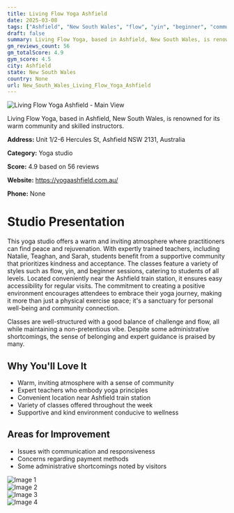 ```yaml
---
title: Living Flow Yoga Ashfield
date: 2025-03-08
tags: ["Ashfield", "New South Wales", "flow", "yin", "beginner", "community", "accessible", "Ashfield"]  
draft: false
summary: Living Flow Yoga, based in Ashfield, New South Wales, is renowned for its warm community and skilled instructors.
gm_reviews_count: 56
gm_totalScore: 4.9
gym_score: 4.5
city: Ashfield
state: New South Wales
country: None
url: New_South_Wales_Living_Flow_Yoga_Ashfield
---
```


<div className="aspect-[16/9] relative my-8">
  <img 
    src="https://lh5.googleusercontent.com/p/AF1QipPI4gPDPrJGMiV-iHmfytVoA-JFs8H_XpK_are5=w1920-h1080-k-no"
    alt="Living Flow Yoga Ashfield - Main View"
    className="object-cover absolute inset-0 w-full h-full rounded-lg"
  />
</div>

Living Flow Yoga, based in Ashfield, New South Wales, is renowned for its warm community and skilled instructors.

**Address:** Unit 1/2-6 Hercules St, Ashfield NSW 2131, Australia

**Category:** Yoga studio

**Score:** 4.9 based on 56 reviews

**Website:** https://yogaashfield.com.au/

**Phone:** None

# Studio Presentation

This yoga studio offers a warm and inviting atmosphere where practitioners can find peace and rejuvenation. With expertly trained teachers, including Natalie, Teaghan, and Sarah, students benefit from a supportive community that prioritizes kindness and acceptance. The classes feature a variety of styles such as flow, yin, and beginner sessions, catering to students of all levels. Located conveniently near the Ashfield train station, it ensures easy accessibility for regular visits. The commitment to creating a positive environment encourages attendees to embrace their yoga journey, making it more than just a physical exercise space; it's a sanctuary for personal well-being and community connection.

Classes are well-structured with a good balance of challenge and flow, all while maintaining a non-pretentious vibe. Despite some administrative shortcomings, the sense of belonging and expert guidance is praised by many.

## Why You'll Love It

- Warm, inviting atmosphere with a sense of community
- Expert teachers who embody yoga principles
- Convenient location near Ashfield train station
- Variety of classes offered throughout the week
- Supportive and kind environment conducive to wellness

## Areas for Improvement

- Issues with communication and responsiveness
- Concerns regarding payment methods
- Some administrative shortcomings noted by visitors

<div className="grid grid-cols-1 xl:grid-cols-2 gap-4 my-8">
<div className="aspect-[4/3] relative"><img src="https://lh3.googleusercontent.com/p/AF1QipNoi0KZfV9KiGppAkpb9AzIAcMdb0fBZ6EpY8I4=w1920-h1080-k-no" alt="Image 1" className="object-cover absolute inset-0 w-full h-full rounded-lg" /></div>
<div className="aspect-[4/3] relative"><img src="https://lh5.googleusercontent.com/p/AF1QipNtBWEcVTFSQFvCI2f3MmnfyzNh1MiaCsc_M4gU=w1920-h1080-k-no" alt="Image 2" className="object-cover absolute inset-0 w-full h-full rounded-lg" /></div>
<div className="aspect-[4/3] relative"><img src="https://lh5.googleusercontent.com/p/AF1QipOBqXUD5UgrAj0fsJxf0FgvIqMv5tFEEM2cTajm=w1920-h1080-k-no" alt="Image 3" className="object-cover absolute inset-0 w-full h-full rounded-lg" /></div>
<div className="aspect-[4/3] relative"><img src="https://lh5.googleusercontent.com/p/AF1QipM8gJca510UKLlXgjM_9ZM9PhVdGq9nuhvp0tki=w1920-h1080-k-no" alt="Image 4" className="object-cover absolute inset-0 w-full h-full rounded-lg" /></div>
</div>